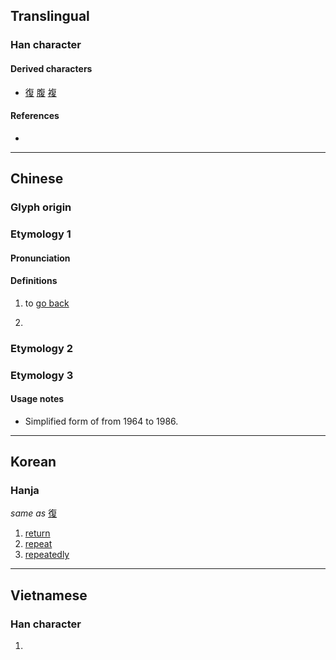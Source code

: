 {{character info/new}}
{{also|復|複|夏}}
==Translingual==

===Han character===
{{Han char|rn=35|rad=夊|as=06|sn=9|four=80407|canj=OAHE|ids=⿳𠂉日夂(GJ),⿳𠂉日夊(HT)}}

====Derived characters====
* [[復]] [[腹]] [[複]]

====References====
* {{Han ref|kx=0245.101|hdz=20869.060|uh=590D|ud=22797|bh=CE60|bd=52832}}

----

==Chinese==
{{zh-forms}}

===Glyph origin===
{{Han etym}}

===Etymology 1===

====Pronunciation====
{{zh-pron
|m=fù
|c=fuk6
|mc=y
|oc=y
|ma=
|cat=v
}}

====Definitions====
{{zh-hanzi}}

# {{lb|zh|literary}} to [[go back]]
# {{n-g|Original form and simplified form of {{l|zh|復}}.}}

===Etymology 2===
{{zh-see|複}}

===Etymology 3===
{{zh-see|覆|v}}

====Usage notes====
* Simplified form of {{zh-l|*覆}} from 1964 to 1986.

----

==Korean==

===Hanja===
{{ko-hanja|hangeul=복|eumhun=|rv=bok|mr=pok|y=pok}}

''same as'' [[復]]

# [[return]]
# [[repeat]]
# [[repeatedly]]

----

==Vietnamese==

===Han character===
{{vi-hantu|[[hạ]]|rs=夊06}}

# {{defn|lang=vi|sort=夊06}}